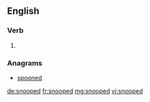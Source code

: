 ==English==

===Verb===
{{head|en|verb form}}

# {{en-past of|snoop}}

===Anagrams===
* [[spooned#English|spooned]]

[[de:snooped]]
[[fr:snooped]]
[[mg:snooped]]
[[vi:snooped]]